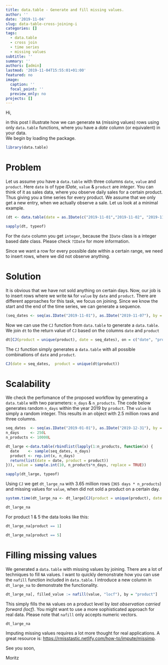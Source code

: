 ```yaml
---
title: data.table - Generate and fill missing values.
author: ''
date: '2019-11-04'
slug: data-table-cross-joining-i
categories: []
tags:
  - data.table
  - cross join
  - time series
  - missing values
subtitle: ''
summary: ''
authors: [admin]
lastmod: '2019-11-04T15:55:01+01:00'
featured: no
image:
  caption: ''
  focal_point: ''
  preview_only: no
projects: []
---
```


Hi,

in this post I illustrate how we can generate `NA` (missing values) rows using only `data.table` functions, where you have a *date* column (or equivalent) in your data.  
We begin by loading the package.

```r
library(data.table)
```

# Problem 

Let us assume you have a `data.table` with three columns `date`, `value` and `product`. Here `date` is of type *IDate*, `value` & `product` are *integer*. You can think of it as sales data, where you observe daily sales for a certain product. Thus giving you a time series for every product. We assume that we only get a new entry, when we actually observe a sale. Let us look at a minimal example.

```r
(dt <- data.table(date = as.IDate(c("2019-11-01","2019-11-02", "2019-11-04", "2019-11-07")), value = c(3L,4L,1L,8L), product = c(1L,2L,1L,1L)))
```

```r
sapply(dt, typeof)
```

For the `date` column you get `integer`, because the `IDate` class is a integer based date class. Please check `?IDate` for more information.

Since we want a row for every possible date within a certain range, we need to insert rows, where we did not observe anything.

# Solution

It is obvious that we have not sold anything on certain days. Now, our job is to insert rows where we write `NA` for `value` by `date` and `product`. There are different approaches for this task, we focus on joining. Since we know the start and the end of the time series, we can generate a sequence.

```r
(seq_dates <- seq(as.IDate("2019-11-01"), as.IDate("2019-11-07"), by = "days"))
```

Now we can use the `CJ` function from `data.table` to generate a `data.table`. We join `dt` to the return value of `CJ` based on the columns `date` and `product`

```r
dt[CJ(product = unique(product), date = seq_dates), on = c("date", "product")]
```

The `CJ` function simply generates a `data.table` with all possible combinations of `date` and `product`.

```r
CJ(date = seq_dates,  product = unique(dt$product))
```


# Scalability

We check the perfomance of the proposed workflow by generating a `data.table` with two parameters: `n_days` & `n_products`. The code below generates random `n_days` within the year 2019 by `product`. The `value` is simply a random integer. This results in an object with 2.5 million rows and three columns.


```r
seq_dates  <- seq(as.IDate("2019-01-01"), as.IDate("2019-12-31"), by = "days")
n_days     <- 250L
n_products <- 10000L

dt_large <-data.table(rbindlist(lapply(1:n_products, function(x) {
  date    <- sample(seq_dates, n_days)
  product <- rep.int(x, n_days)
  return(list(date = date, product = product))
})), value = sample.int(10, n_products*n_days, replace = TRUE))
```

```r
sapply(dt_large, typeof)
```


Using `CJ` we get `dt_large_na` with 3.65 million rows (`365 days * n_products`) and missing values for `value`, when did not sold a product on a certain day.

```r
system.time(dt_large_na <- dt_large[CJ(product = unique(product), date = seq_dates), on = c("date", "product")])
```

```r
dt_large_na
```

For product 1 & 5 the data looks like this:

```r
dt_large_na[product == 1]
```


```r
dt_large_na[product == 5]
```

# Filling missing values

We generated a `data.table` with missing values by joining. There are a lot of techniques to fill `NA` values. I want to quickly demonstrate how you can use the `nafill` function included in `data.table`. I introduce a new column in `dt_large_na` to demonstrate the functionality.

```r
dt_large_na[, filled_value := nafill(value, "locf"), by = "product"]
```

This simply fills the `NA` values on a product level by *last observation carried forward (locf)*. You might want to use a more sophisticated approach for real data. Please note that `nafill` only accepts numeric vectors.

```r
dt_large_na
```

Imputing missing values requires a lot more thought for real applications. A great resource is: <https://rmisstastic.netlify.com/how-to/impute/missimp>. 

See you soon,

Moritz
